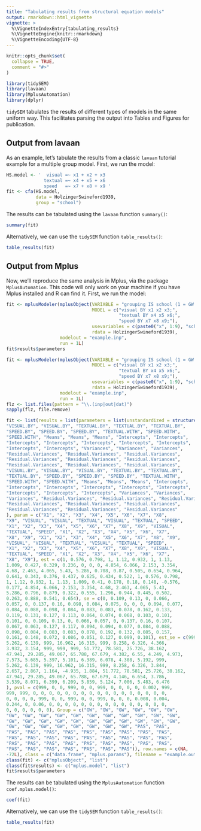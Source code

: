 ```yaml
---
title: "Tabulating results from structural equation models"
output: rmarkdown::html_vignette
vignette: >
  %\VignetteIndexEntry{tabulating_results}
  %\VignetteEngine{knitr::rmarkdown}
  %\VignetteEncoding{UTF-8}
---
```


```r
knitr::opts_chunk$set(
  collapse = TRUE,
  comment = "#>"
)
```

```r
library(tidySEM)
library(lavaan)
library(MplusAutomation)
library(dplyr)
```

`tidySEM` tabulates the results of different types of models in the same uniform way. This facilitates parsing the output into Tables and Figures for publication.

## Output from lavaan

As an example, let's tabulate the results from a classic `lavaan` tutorial example for a multiple group model. First, we run the model:

```r
HS.model <- '  visual =~ x1 + x2 + x3
              textual =~ x4 + x5 + x6
              speed   =~ x7 + x8 + x9 '
fit <- cfa(HS.model, 
           data = HolzingerSwineford1939, 
           group = "school")
```
The results can be tabulated using the `lavaan` function `summary()`:

```r
summary(fit)
```

Alternatively, we can use the `tidySEM` function `table_results()`:

```r
table_results(fit)
```

## Output from Mplus

Now, we'll reproduce the same analysis in Mplus, via the package `MplusAutomation`. This code will only work on your machine if you have Mplus installed and R can find it. First, we run the model:

```r
fit <- mplusModeler(mplusObject(VARIABLE = "grouping IS school (1 = GW 2 = Pas);",
                                MODEL = c("visual BY x1 x2 x3;",
                                          "textual BY x4 x5 x6;",
                                          "speed BY x7 x8 x9;"),
                                usevariables = c(paste0("x", 1:9), "school"),
                                rdata = HolzingerSwineford1939),
                    modelout = "example.inp",
                    run = 1L)
fit$results$parameters
```
```r
fit <- mplusModeler(mplusObject(VARIABLE = "grouping IS school (1 = GW 2 = Pas);",
                                MODEL = c("visual BY x1 x2 x3;",
                                          "textual BY x4 x5 x6;",
                                          "speed BY x7 x8 x9;"),
                                usevariables = c(paste0("x", 1:9), "school"),
                                rdata = HolzingerSwineford1939),
                    modelout = "example.inp",
                    run = 1L)
flz <- list.files(pattern = "\\.(inp|out|dat)")
sapply(flz, file.remove)
```
```r
fit <- list(results = list(parameters = list(unstandardized = structure(list(paramHeader = c("VISUAL.BY", 
"VISUAL.BY", "VISUAL.BY", "TEXTUAL.BY", "TEXTUAL.BY", "TEXTUAL.BY", 
"SPEED.BY", "SPEED.BY", "SPEED.BY", "TEXTUAL.WITH", "SPEED.WITH", 
"SPEED.WITH", "Means", "Means", "Means", "Intercepts", "Intercepts", 
"Intercepts", "Intercepts", "Intercepts", "Intercepts", "Intercepts", 
"Intercepts", "Intercepts", "Variances", "Variances", "Variances", 
"Residual.Variances", "Residual.Variances", "Residual.Variances", 
"Residual.Variances", "Residual.Variances", "Residual.Variances", 
"Residual.Variances", "Residual.Variances", "Residual.Variances", 
"VISUAL.BY", "VISUAL.BY", "VISUAL.BY", "TEXTUAL.BY", "TEXTUAL.BY", 
"TEXTUAL.BY", "SPEED.BY", "SPEED.BY", "SPEED.BY", "TEXTUAL.WITH", 
"SPEED.WITH", "SPEED.WITH", "Means", "Means", "Means", "Intercepts", 
"Intercepts", "Intercepts", "Intercepts", "Intercepts", "Intercepts", 
"Intercepts", "Intercepts", "Intercepts", "Variances", "Variances", 
"Variances", "Residual.Variances", "Residual.Variances", "Residual.Variances", 
"Residual.Variances", "Residual.Variances", "Residual.Variances", 
"Residual.Variances", "Residual.Variances", "Residual.Variances"
), param = c("X1", "X2", "X3", "X4", "X5", "X6", "X7", "X8", 
"X9", "VISUAL", "VISUAL", "TEXTUAL", "VISUAL", "TEXTUAL", "SPEED", 
"X1", "X2", "X3", "X4", "X5", "X6", "X7", "X8", "X9", "VISUAL", 
"TEXTUAL", "SPEED", "X1", "X2", "X3", "X4", "X5", "X6", "X7", 
"X8", "X9", "X1", "X2", "X3", "X4", "X5", "X6", "X7", "X8", "X9", 
"VISUAL", "VISUAL", "TEXTUAL", "VISUAL", "TEXTUAL", "SPEED", 
"X1", "X2", "X3", "X4", "X5", "X6", "X7", "X8", "X9", "VISUAL", 
"TEXTUAL", "SPEED", "X1", "X2", "X3", "X4", "X5", "X6", "X7", 
"X8", "X9"), est = c(1, 0.576, 0.798, 1, 1.12, 0.932, 1, 1.13, 
1.009, 0.427, 0.329, 0.236, 0, 0, 0, 4.854, 6.066, 2.153, 3.354, 
4.68, 2.463, 4.065, 5.43, 5.286, 0.708, 0.87, 0.505, 0.654, 0.964, 
0.641, 0.343, 0.376, 0.437, 0.625, 0.434, 0.522, 1, 0.576, 0.798, 
1, 1.12, 0.932, 1, 1.13, 1.009, 0.41, 0.178, 0.18, 0.148, -0.576, 
0.177, 4.854, 6.066, 2.153, 3.354, 4.68, 2.463, 4.065, 5.43, 
5.286, 0.796, 0.879, 0.322, 0.555, 1.296, 0.944, 0.445, 0.502, 
0.263, 0.888, 0.541, 0.654), se = c(0, 0.109, 0.13, 0, 0.066, 
0.057, 0, 0.137, 0.16, 0.098, 0.084, 0.075, 0, 0, 0, 0.094, 0.077, 
0.084, 0.088, 0.098, 0.084, 0.083, 0.083, 0.078, 0.162, 0.133, 
0.119, 0.131, 0.127, 0.113, 0.064, 0.074, 0.068, 0.103, 0.101, 
0.101, 0, 0.109, 0.13, 0, 0.066, 0.057, 0, 0.137, 0.16, 0.107, 
0.067, 0.063, 0.127, 0.117, 0.094, 0.094, 0.077, 0.084, 0.088, 
0.098, 0.084, 0.083, 0.083, 0.078, 0.192, 0.132, 0.085, 0.157, 
0.161, 0.148, 0.072, 0.086, 0.051, 0.127, 0.099, 0.101), est_se = c(999, 
5.262, 6.139, 999, 16.962, 16.315, 999, 8.258, 6.326, 4.366, 
3.932, 3.154, 999, 999, 999, 51.772, 78.581, 25.726, 38.162, 
47.941, 29.285, 49.067, 65.788, 67.679, 4.382, 6.55, 4.249, 4.973, 
7.573, 5.685, 5.397, 5.101, 6.389, 6.078, 4.308, 5.192, 999, 
5.262, 6.139, 999, 16.962, 16.315, 999, 8.258, 6.326, 3.844, 
2.657, 2.867, 1.164, -4.935, 1.884, 51.772, 78.581, 25.726, 38.162, 
47.941, 29.285, 49.067, 65.788, 67.679, 4.146, 6.654, 3.786, 
3.539, 8.071, 6.399, 6.209, 5.859, 5.124, 7.006, 5.483, 6.476
), pval = c(999, 0, 0, 999, 0, 0, 999, 0, 0, 0, 0, 0.002, 999, 
999, 999, 0, 0, 0, 0, 0, 0, 0, 0, 0, 0, 0, 0, 0, 0, 0, 0, 0, 
0, 0, 0, 0, 999, 0, 0, 999, 0, 0, 999, 0, 0, 0, 0.008, 0.004, 
0.244, 0, 0.06, 0, 0, 0, 0, 0, 0, 0, 0, 0, 0, 0, 0, 0, 0, 0, 
0, 0, 0, 0, 0, 0), Group = c("GW", "GW", "GW", "GW", "GW", "GW", 
"GW", "GW", "GW", "GW", "GW", "GW", "GW", "GW", "GW", "GW", "GW", 
"GW", "GW", "GW", "GW", "GW", "GW", "GW", "GW", "GW", "GW", "GW", 
"GW", "GW", "GW", "GW", "GW", "GW", "GW", "GW", "PAS", "PAS", 
"PAS", "PAS", "PAS", "PAS", "PAS", "PAS", "PAS", "PAS", "PAS", 
"PAS", "PAS", "PAS", "PAS", "PAS", "PAS", "PAS", "PAS", "PAS", 
"PAS", "PAS", "PAS", "PAS", "PAS", "PAS", "PAS", "PAS", "PAS", 
"PAS", "PAS", "PAS", "PAS", "PAS", "PAS", "PAS")), row.names = c(NA, 
-72L), class = c("data.frame", "mplus.params"), filename = "example.out"))))
class(fit) <- c("mplusObject", "list")
class(fit$results) <- c("mplus.model", "list")
fit$results$parameters
```

The results can be tabulated using the `MplusAutomation` function `coef.mplus.model()`:

```r
coef(fit)
```

Alternatively, we can use the `tidySEM` function `table_results()`:

```r
table_results(fit)
```

